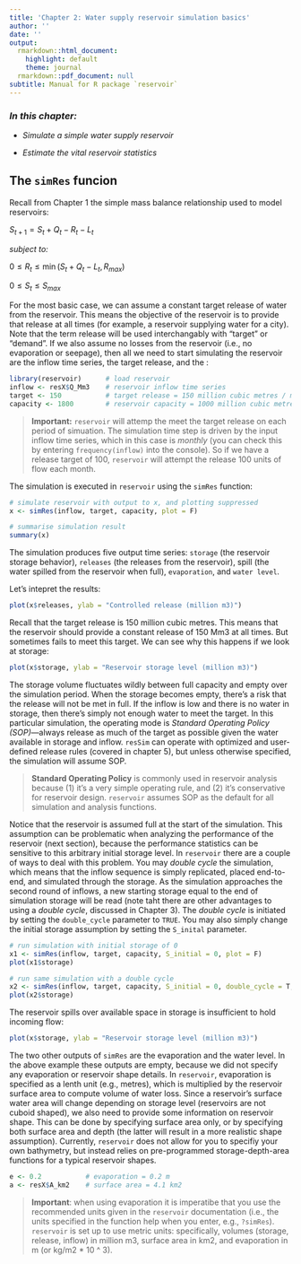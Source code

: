 ```yaml
---
title: 'Chapter 2: Water supply reservoir simulation basics'
author: ''
date: ''
output:
  rmarkdown::html_document:
    highlight: default
    theme: journal
  rmarkdown::pdf_document: null
subtitle: Manual for R package `reservoir`
---
```


### *In this chapter:*

* *Simulate a simple water supply reservoir*

* *Estimate the vital reservoir statistics*

## The `simRes` funcion

Recall from Chapter 1 the simple mass balance relationship used to model reservoirs:

$S_{t+1} = S_{t} + Q_{t} - R_{t} - L_{t}$

_subject to:_

$0 \le R_{t} \le \min(S_{t} + Q_{t} - L_{t}, R_{max})$

$0 \le S_{t} \le S_{max}$


For the most basic case, we can assume a constant target release of water from the reservoir. This means the objective of the reservoir is to provide that release at all times (for example, a reservoir supplying water for a city). Note that the term release will be used interchangably with "target" or "demand". If we also assume no losses from the reservoir (i.e., no evaporation or seepage), then all we need to start simulating the reservoir are the inflow time series, the target release, and the :

```r
library(reservoir)      # load reservoir
inflow <- resX$Q_Mm3    # reservoir inflow time series
target <- 150           # target release = 150 million cubic metres / month
capacity <- 1800        # reservoir capacity = 1000 million cubic metres (1 years' demand)
```


> __Important:__ `reservoir` will attemp the meet the target release on each period of simuation. The simulation time step is driven by the input inflow time series, which in this case is _monthly_ (you can check this by entering `frequency(inflow)` into the console). So if we have a release target of 100, `reservoir` will attempt the release 100 units of flow each month.


The simulation is executed in `reservoir` using the `simRes` function:

```r
# simulate reservoir with output to x, and plotting suppressed
x <- simRes(inflow, target, capacity, plot = F)

# summarise simulation result
summary(x)
```

The simulation produces five output time series: `storage` (the reservoir storage behavior), `releases` (the releases from the reservoir), spill (the water spilled from the reservoir when full), `evaporation`, and `water level`.

Let's intepret the results:

```r
plot(x$releases, ylab = "Controlled release (million m3)")
```

Recall that the target release is 150 million cubic metres. This means that the reservoir should provide a constant release of 150 Mm3 at all times. But sometimes fails to meet this target. We can see why this happens if we look at storage:

```r
plot(x$storage, ylab = "Reservoir storage level (million m3)")
```

The storage volume fluctuates wildly between full capacity and empty over the simulation period. When the storage becomes empty, there's a risk that the release will not be met in full. If the inflow is low and there is no water in storage, then there's simply not enough water to meet the target. In this particular simulation, the operating mode is _Standard Operating Policy (SOP)_---always release as much of the target as possible given the water available in storage and inflow. `resSim` can operate with optimized and user-defined release rules (covered in chapter 5), but unless otherwise specified, the simulation will assume SOP.


> __Standard Operating Policy__ is commonly used in reservoir analysis because (1) it's a very simple operating rule, and (2) it's conservative for reservoir design. `reservoir` assumes SOP as the default for all simulation and analysis functions.


Notice that the reservoir is assumed full at the start of the simulation. This assumption can be problematic when analyzing the performance of the reservoir (next section), because the performance statistics can be sensitive to this arbitrary initial storage level. In `reservoir` there are a couple of ways to deal with this problem. You may _double cycle_ the simulation, which means that the inflow sequence is simply replicated, placed end-to-end, and simulated through the storage. As the simulation approaches the second round of inflows, a new starting storage equal to the end of simulation storage will be read (note taht there are other advantages to using a _double cycle_, discussed in Chapter 3). The _double cycle_ is initiated by setting the `double_cycle` parameter to `TRUE`. You may also simply change the initial storage assumption by setting the `S_inital` parameter.

```r
# run simulation with initial storage of 0
x1 <- simRes(inflow, target, capacity, S_initial = 0, plot = F)
plot(x1$storage)

# run same simulation with a double cycle
x2 <- simRes(inflow, target, capacity, S_initial = 0, double_cycle = T, plot = F)
plot(x2$storage)
```


The reservoir spills over available space in storage is insufficient to hold incoming flow:

```r
plot(x$storage, ylab = "Reservoir storage level (million m3)")
```

The two other outputs of `simRes` are the evaporation and the water level. In the above example these outputs are empty, because we did not specify any evaporation or reservoir shape details. In `reservoir`, evaporation is specified as a lenth unit (e.g., metres), which is multiplied by the reservoir surface area to compute volume of water loss. Since a reservoir's surface water area will change depending on storage level (reservoirs are not cuboid shaped), we also need to provide some information on reservoir shape. This can be done by specifying surface area only, or by specifying both surface area and depth (the latter will result in a more realistic shape assumption). Currently, `reservoir` does not allow for you to specifiy your own bathymetry, but instead relies on pre-programmed storage-depth-area functions for a typical reservoir shapes.

```r

e <- 0.2           # evaporation = 0.2 m
a <- resX$A_km2    # surface area = 4.1 km2

```


> __Important__: when using evaporation it is imperatibe that you use the recommended units given in the `reservoir` documentation (i.e.,  the units specified in the function help when you enter, e.g., `?simRes`). `reservoir` is set up to use metric units: specifically, volumes (storage, release, inflow) in million m3, surface area in km2, and evaporation in m (or kg/m2 * 10 ^ 3).












